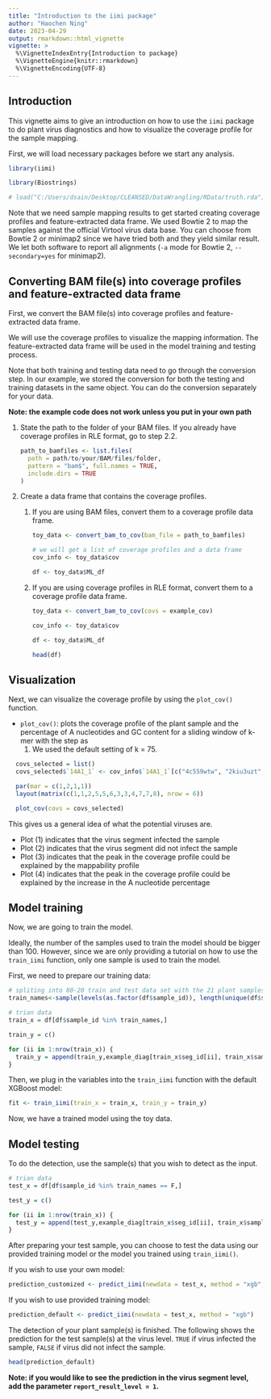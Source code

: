 ```yaml
---
title: "Introduction to the iimi package"
author: "Haochen Ning"
date: 2023-04-29
output: rmarkdown::html_vignette
vignette: >
  %\VignetteIndexEntry{Introduction to package}
  %\VignetteEngine{knitr::rmarkdown}
  %\VignetteEncoding{UTF-8}
---
```



## Introduction

This vignette aims to give an introduction on how to use the `iimi` package to 
do plant virus diagnostics and how to visualize the coverage profile for the 
sample mapping.

First, we will load necessary packages before we start any analysis.

```r
library(iimi)

library(Biostrings)
```

```r
# load("C:/Users/dsain/Desktop/CLEANSED/DataWrangling/RData/truth.rda")
```

Note that we need sample mapping results to get started creating coverage 
profiles and feature-extracted data frame. We used Bowtie 2 to map the samples 
against the official Virtool virus data base. You can choose from Bowtie 2 or 
minimap2 since we have tried both and they yield similar result. We let both 
software to report all alignments (`-a` mode for Bowtie 2, `--secondary=yes` for 
minimap2).

## Converting BAM file(s) into coverage profiles and feature-extracted data frame

First, we convert the BAM file(s) into coverage profiles and feature-extracted 
data frame.

We will use the coverage profiles to visualize the mapping information. The
feature-extracted data frame will be used in the model training and testing 
process.

Note that both training and testing data need to go through the conversion step. 
In our example, we stored the conversion for both the testing and training 
datasets in the same object. You can do the conversion separately for your data.

**Note: the example code does not work unless you put in your own path**

1. State the path to the folder of your BAM files. If you already have coverage 
profiles in RLE format, go to step 2.2.

   ```r
   path_to_bamfiles <- list.files(
     path = path/to/your/BAM/files/folder,
     pattern = "bam$", full.names = TRUE, 
     include.dirs = TRUE
   )
   ```

2. Create a data frame that contains the coverage profiles.

   1. If you are using BAM files, convert them to a coverage profile data frame.

      ```r
      toy_data <- convert_bam_to_cov(bam_file = path_to_bamfiles)

      # we will get a list of coverage profiles and a data frame
      cov_info <- toy_data$cov

      df <- toy_data$ML_df
      ```

   2. If you are using coverage profiles in RLE format, convert them to a coverage 
   profile data frame.

      ```r
      toy_data <- convert_bam_to_cov(covs = example_cov)

      cov_info <- toy_data$cov

      df <- toy_data$ML_df
      
      head(df)
      ```

## Visualization

Next, we can visualize the coverage profile by using the `plot_cov()` function.

* `plot_cov()`: plots the coverage profile of the plant sample and the percentage
  of A nucleotides and GC content for a sliding window of k-mer with the step as 
  1. We used the default setting of k = 75.

```r
  covs_selected = list()
  covs_selected$`14A1_1` <- cov_info$`14A1_1`[c("4c559wtw", "2kiu3uzt", "z9hs8khm", "ka4xfvq7")]

  par(mar = c(1,2,1,1))
  layout(matrix(c(1,1,2,5,5,6,3,3,4,7,7,8), nrow = 6))

  plot_cov(covs = covs_selected)
```

This gives us a general idea of what the potential viruses are.

* Plot (1) indicates that the virus segment infected the sample
* Plot (2) indicates that the virus segment did not infect the sample
* Plot (3) indicates that the peak in the coverage profile could be explained by
the mappability profile
* Plot (4) indicates that the peak in the coverage profile could be explained by
the increase in the A nucleotide percentage

## Model training

Now, we are going to train the model.

Ideally, the number of the samples used to train the model should be bigger than
100. However, since we are only providing a tutorial on how to use the 
`train_iimi` function, only one sample is used to train the model. 

First, we need to prepare our training data:

```r
# spliting into 80-20 train and test data set with the 21 plant samples
train_names<-sample(levels(as.factor(df$sample_id)), length(unique(df$sample_id)) * 0.8)

# trian data
train_x = df[df$sample_id %in% train_names,]

train_y = c()

for (ii in 1:nrow(train_x)) {
  train_y = append(train_y,example_diag[train_x$seg_id[ii], train_x$sample_id[ii]])
}
```

Then, we plug in the variables into the `train_iimi` function with the default
XGBoost model:

```r
fit <- train_iimi(train_x = train_x, train_y = train_y)
```

Now, we have a trained model using the toy data.

## Model testing

To do the detection, use the sample(s) that you wish to detect as the input.

```r
# trian data
test_x = df[df$sample_id %in% train_names == F,]

test_y = c()

for (ii in 1:nrow(train_x)) {
  test_y = append(test_y,example_diag[train_x$seg_id[ii], train_x$sample_id[ii]])
}
```

After preparing your test sample, you can choose to test the data using our
provided training model or the model you trained using `train_iimi()`.

If you wish to use your own model:

```r
prediction_customized <- predict_iimi(newdata = test_x, method = "xgb", trained_model = fit)
```

If you wish to use provided training model:

```r
prediction_default <- predict_iimi(newdata = test_x, method = "xgb")
```

The detection of your plant sample(s) is finished. The following shows the 
prediction for the test sample(s) at the virus level. `TRUE` if virus infected 
the sample, `FALSE` if virus did not infect the sample.

```r
head(prediction_default)
```

**Note: if you would like to see the prediction in the virus segment level, add the parameter `report_result_level = 1`.**
